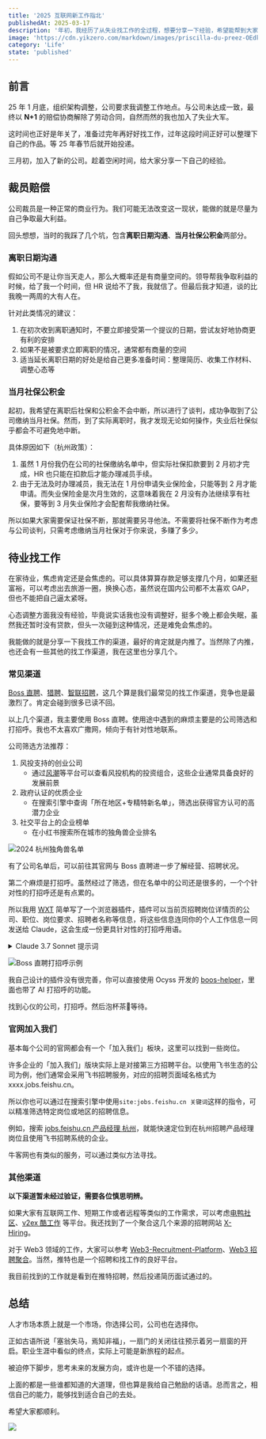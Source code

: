 ```yaml
---
title: '2025 互联网新工作指北'
publishedAt: 2025-03-17
description: '年初，我经历了从失业找工作的全过程，想要分享一下经验，希望能帮到大家'
image: 'https://cdn.yikzero.com/markdown/images/priscilla-du-preez-OEdkPaxYMXU-unsplash.jpg'
category: 'Life'
state: 'published'
---
```


## 前言

25 年 1 月底，组织架构调整，公司要求我调整工作地点。与公司未达成一致，最终以 **N+1** 的赔偿协商解除了劳动合同，自然而然的我也加入了失业大军。

这时间也正好是年关了，准备过完年再好好找工作，过年这段时间正好可以整理下自己的作品。等 25 年春节后就开始投递。

三月初，加入了新的公司。趁着空闲时间，给大家分享一下自己的经验。

## 裁员赔偿

公司裁员是一种正常的商业行为。我们可能无法改变这一现状，能做的就是尽量为自己争取最大利益。

回头想想，当时的我踩了几个坑，包含**离职日期沟通**、**当月社保公积金**两部分。

### 离职日期沟通

假如公司不是让你当天走人，那么大概率还是有商量空间的。领导帮我争取利益的时候，给了我一个时间，但 HR 说给不了我，我就信了。但最后我才知道，谈的比我晚一两周的大有人在。

针对此类情况的建议：

1. 在初次收到离职通知时，不要立即接受第一个提议的日期，尝试友好地协商更有利的安排
2. 如果不是被要求立即离职的情况，通常都有商量的空间
3. 适当延长离职日期的好处是给自己更多准备时间：整理简历、收集工作材料、调整心态等

### 当月社保公积金

起初，我希望在离职后社保和公积金不会中断，所以进行了谈判，成功争取到了公司缴纳当月社保。然而，到了实际离职时，我才发现无论如何操作，失业后社保似乎都会不可避免地中断。

具体原因如下（杭州政策）：

1. 虽然 1 月份我仍在公司的社保缴纳名单中，但实际社保扣款要到 2 月初才完成，HR 也只能在扣款后才能办理减员手续。
2. 由于无法及时办理减员，我无法在 1 月份申请失业保险金，只能等到 2 月才能申请。而失业保险金是次月生效的，这意味着我在 2 月没有办法继续享有社保，要等到 3 月失业保险才会配套帮我缴纳社保。

所以如果大家需要保证社保不断，那就需要另寻他法。不需要将社保不断作为考虑与公司谈判，只需考虑缴纳当月社保对于你来说，多赚了多少。

## 待业找工作

在家待业，焦虑肯定还是会焦虑的。可以具体算算存款足够支撑几个月，如果还挺富裕，可以考虑出去旅游一圈，换换心态，虽然说在国内公司都不太喜欢 GAP，但也不能把自己逼太紧呀。

心态调整方面我没有经验，毕竟说实话我也没有调整好，挺多个晚上都会失眠，虽然我还暂时没有贷款，但头一次碰到这种情况，还是难免会焦虑的。

我能做的就是分享一下我找工作的渠道，最好的肯定就是内推了。当然除了内推，也还会有一些其他的找工作渠道，我在这里也分享几个。

### 常见渠道

[Boss 直聘](https://www.zhipin.com/)、[猎聘](https://www.liepin.com/)、[智联招聘](https://www.zhaopin.com/)，这几个算是我们最常见的找工作渠道，竞争也是最激烈了。肯定会碰到很多已读不回。

以上几个渠道，我主要使用 Boss 直聘。使用途中遇到的麻烦主要是的公司筛选和打招呼。我也不太喜欢广撒网，倾向于有针对性地联系。

公司筛选方法推荐：

1. 风投支持的创业公司
   - 通过[风潮](https://current.vc/)等平台可以查看风投机构的投资组合，这些企业通常具备良好的发展前景
2. 政府认证的优质企业
   - 在搜索引擎中查询「所在地区+专精特新名单」，筛选出获得官方认可的高潜力企业
3. 社交平台上的企业榜单
   - 在小红书搜索所在城市的独角兽企业排名

![2024 杭州独角兽名单](https://cdn.yikzero.com/markdown/images/%E7%8B%AC%E8%A7%92%E5%85%BD.png)

有了公司名单后，可以前往其官网与 Boss 直聘进一步了解经营、招聘状况。

第二个麻烦是打招呼。虽然经过了筛选，但在名单中的公司还是很多的，一个个针对性的打招呼还是有点累的。

所以我用 [WXT](https://wxt.dev/) 简单写了一个浏览器插件，插件可以当前页招聘岗位详情页的公司、职位、岗位要求、招聘者名称等信息，将这些信息连同你的个人工作信息一同发送给 Claude，这会生成一份更具针对性的打招呼用语。

<details>

<summary>Claude 3.7 Sonnet 提示词</summary>

```plain
以下是您需要处理的求职信息：

<job_requirements>
{{JOB_REQUIREMENTS}}
</job_requirements>

<target_company>
{{TARGET_COMPANY}}
</target_company>

<job_position>
{{JOB_Position}}
</job_position>

<applicant_info>
# 个人简历

## 基本信息
- **姓名**：yikZero
- **职位**：产品设计师
- **所在地**：杭州
- **工作经验**：3年
- **联系方式**：
  - 邮箱：x@example.com
  - 个人网站：ro.yikzero.com

## 专业背景
- 家里蹲大学电气专业
- GPA 4.5，学院综合排名优秀

## 职业经历
### 家里蹲产品设计师（2022-2025/01）

#### 参与项目名称
项目描述

## 设计与技术技能
- **设计工具**：Figma、Sketch、AI、AE、Blender、Spline
- **前端能力**：React、Tailwind CSS、shadcn/ui、Motion
- **设计技能**：UI设计、交互设计、设计系统构建、可视化设计

## 个人项目
- **Rosure**：设计资源导航网站，展示设计品味与前端实现能力
- **Brog**：极简主义界面设计博客系统

## 证书
- 英语证书
</applicant_info>

请按照以下步骤创建一个个性化的问候语：

1. 仔细分析目标职位的要求。
2. 确定求职者的关键技能和经验中与职位要求最匹配的部分。
3. 起草一个简洁的问候语，突出求职者的优势和与职位的匹配程度。
4. 确保问候语的长度在 150-250 字之间。
5. 调整语气和重点，以适应不同的行业和公司（科技公司强调创新，传统企业强调稳定）。
6. 确保内容真实可信，不要夸大或虚构经历。
7. 使用清晰的文本结构，包括简短的自我介绍、核心能力概述和期望表达。
8. 需要附上我的个人网站作品集：我的作品集网站（ro.yikzero.com）展示了我的项目经历、设计流程与成果。期待有机会详细分享我如何为XX产品带来价值。

在生成最终的问候语之前，请在<analysis>标签内的思考过程中完成以下步骤：

1. 分析职位要求，列出关键点。
2. 将求职者的技能与职位要求进行匹配，指出最相关的部分。
3. 为问候语构思2-3个潜在的开场句。
4. 规划问候语的整体结构。

然后，在<greeting_message>标签中提供最终的问候语。

请用简体中文编写问候语，确保语言专业、诚恳，避免夸张或华丽的表达。问候语应该适合在 BOSS直聘、智联招聘等平台上使用。

您的最终输出应仅包含<greeting_message>标签中的问候语，不要重复或重述思考过程中的任何内容。
```

</details>

![Boss 直聘打招呼示例](https://cdn.yikzero.com/markdown/images/Boss-Message.png)

我自己设计的插件没有很完善，你可以直接使用 Ocyss 开发的 [boos-helper](https://github.com/Ocyss/boos-helper)，里面也带了 AI 打招呼的功能。

找到心仪的公司，打招呼。然后泡杯茶🍵等待。

### 官网加入我们

基本每个公司的官网都会有一个「加入我们」板块，这里可以找到一些岗位。

许多企业的「加入我们」版块实际上是对接第三方招聘平台。以使用飞书生态的公司为例，他们通常会采用飞书招聘服务，对应的招聘页面域名格式为 xxxx.jobs.feishu.cn。

所以你也可以通过在搜索引擎中使用`site:jobs.feishu.cn 关键词`这样的指令，可以精准筛选特定岗位或地区的招聘信息。

例如，搜索 [jobs.feishu.cn 产品经理 杭州](https://www.google.com/search?q=site%3Ajobs.feishu.cn+%E4%BA%A7%E5%93%81%E7%BB%8F%E7%90%86+%E6%9D%AD%E5%B7%9E)，就能快速定位到在杭州招聘产品经理岗位且使用飞书招聘系统的企业。

牛客网也有类似的服务，可以通过类似方法寻找。

### 其他渠道

**以下渠道暂未经过验证，需要各位慎思明辨。**

如果大家有互联网工作、短期工作或者远程等类似的工作需求，可以考虑[电鸭社区](https://eleduck.com/)、[v2ex 酷工作](https://www.v2ex.com/go/jobs) 等平台。我还找到了一个聚合这几个来源的招聘网站 [X-Hiring](https://woky.cc/)。

对于 Web3 领域的工作，大家可以参考 [Web3-Recruitment-Platform](https://github.com/WorkWorkWeb3/Web3-Recruitment-Platform)、[Web3 招聘聚合](https://periwinkle-lunaria-151.notion.site/WEB3-1a75afa9e44e80dca909fc9f40258f6f)。当然，推特也是一个招聘和找工作的良好平台。

我目前找到的工作就是看到在推特招聘，然后投递简历面试通过的。

## 总结

人才市场本质上就是一个市场，你选择公司，公司也在选择你。

正如古语所说「塞翁失马，焉知非福」，一扇门的关闭往往预示着另一扇窗的开启。职业生涯中看似的终点，实际上可能是新旅程的起点。

被迫停下脚步，思考未来的发展方向，或许也是一个不错的选择。

上面的都是一些谁都知道的大道理，但也算是我给自己勉励的话语。总而言之，相信自己的能力，能够找到适合自己的去处。

希望大家都顺利。

![](https://cdn.yikzero.com/markdown/images/wil-stewart-UErWoQEoMrc-unsplash.jpg)